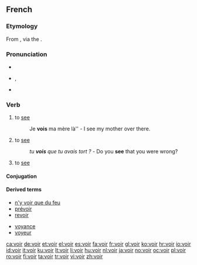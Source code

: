 ==French==

===Etymology===
From {{etyl|la|fr}} {{term|video|videō|lang=la}}, via the {{etyl|fro|fr}} {{term|veoir|lang=fro}}.

===Pronunciation===
* {{audio|Fr-voir.ogg|audio}}
* {{IPA|/vwaʁ/|lang=fr}}, {{SAMPA|/vwaR/}}
* {{homophones|lang=fr|voire}}

===Verb===
{{fr-verb}}

# to [[see]] {{gloss|visually}}
#:Je '''vois''' ma mère là'' - I see my mother over there.
# to [[see]] {{gloss|to understand}}
#:''tu '''vois''' que tu avais tort ?'' - Do you '''see''' that you were wrong?
# to [[see]] {{gloss|to visit, to go and see}}

====Conjugation====
{{fr-conj-voir|}}

====Derived terms====
{{top2}}
* [[n'y voir que du feu]]
* [[prévoir]]
* [[revoir]]
{{mid2}}
* [[voyance]]
* [[voyeur]]
{{bottom}}

[[ca:voir]]
[[de:voir]]
[[et:voir]]
[[el:voir]]
[[es:voir]]
[[fa:voir]]
[[fr:voir]]
[[gl:voir]]
[[ko:voir]]
[[hr:voir]]
[[io:voir]]
[[id:voir]]
[[it:voir]]
[[ku:voir]]
[[lt:voir]]
[[li:voir]]
[[hu:voir]]
[[nl:voir]]
[[ja:voir]]
[[no:voir]]
[[oc:voir]]
[[pl:voir]]
[[ro:voir]]
[[fi:voir]]
[[ta:voir]]
[[tr:voir]]
[[vi:voir]]
[[zh:voir]]